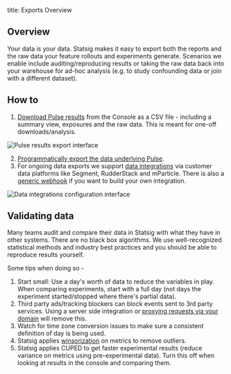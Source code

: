 title: Exports Overview

## Overview
Your data is your data. Statsig makes it easy to export both the reports and the raw data your feature rollouts and experiments generate. Scenarios we enable include auditing/reproducing results or taking the raw data back into your warehouse for ad-hoc analysis (e.g. to study confounding data or join with a different dataset).

## How to
1. [Download Pulse results](/pulse/export#how-to-export-pulse-data) from the Console as a CSV file - including a summary view, exposures and the raw data. This is meant for one-off downloads/analysis. 

<Frame>
  <img src="https://user-images.githubusercontent.com/31516123/179842166-0c8945ea-d93c-4aa6-96d9-4ea5a2e52437.png" alt="Pulse results export interface" />
</Frame>

2. [Programmatically export the data underlying Pulse](/console-api/daily-reports).
3. For ongoing data exports we support [data integrations](/integrations/introduction) via customer data platforms like Segment, RudderStack and mParticle. There is also a [generic webhook](/integrations/event_webhook) if you want to build your own integration. 

<Frame>
  <img src="https://user-images.githubusercontent.com/31516123/179850016-3a31e479-5894-4e74-8f53-aaf1ea3d2b12.png" alt="Data integrations configuration interface" />
</Frame>

## Validating data

Many teams audit and compare their data in Statsig with what they have in other systems. There are no black box algorithms.  We use well-recognized statistical methods and industry best practices and you should be able to reproduce results yourself.

Some tips when doing so -
1. Start small: Use a day's worth of data to reduce the variables in play. When comparing experiments, start with a full day (not days the experiment started/stopped where there's partial data). 
2. Third party ads/tracking blockers can block events sent to 3rd party services. Using a server side integration or [proxying requests via your domain](/custom_proxy) will remove this. 
3. Watch for time zone conversion issues to make sure a consistent definition of day is being used. 
4. Statsig applies [winsorization](/stats-engine/variance_reduction#winsorization) on metrics to remove outliers.
5. Statsig applies CUPED to get faster experimental results (reduce variance on metrics using pre-experimental data). Turn this off when looking at results in the console and comparing them.
